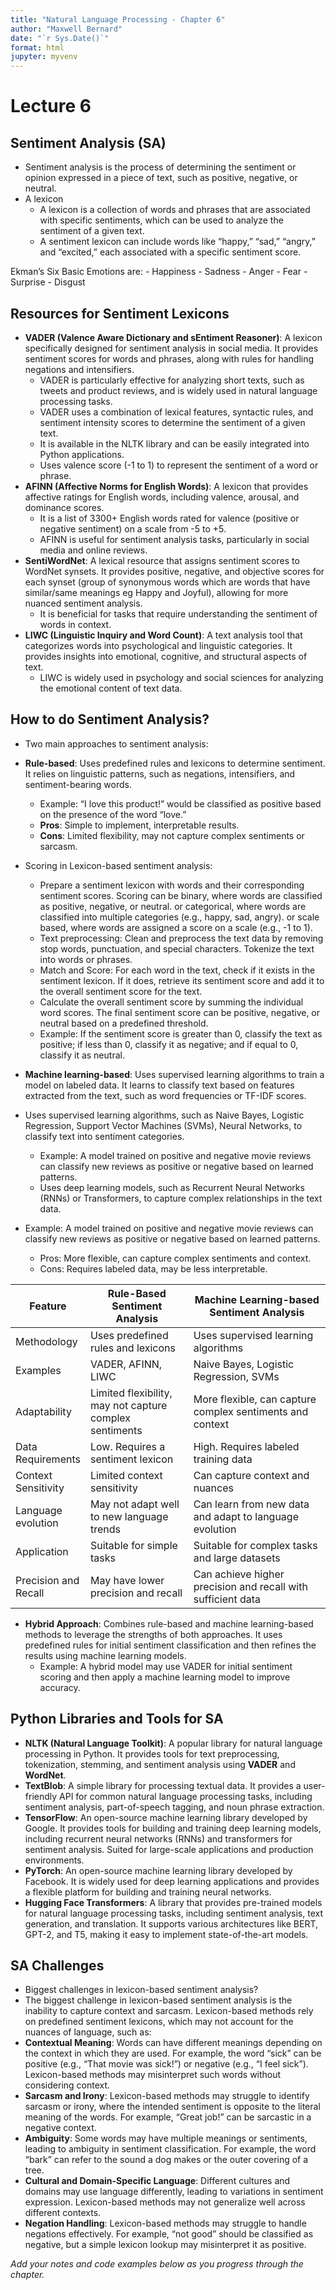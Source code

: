 ```yaml
---
title: "Natural Language Processing - Chapter 6"
author: "Maxwell Bernard"
date: "`r Sys.Date()`"
format: html
jupyter: myvenv
---
```


# Lecture 6
## Sentiment Analysis (SA)
- Sentiment analysis is the process of determining the sentiment or opinion expressed in a piece of text, such as positive, negative, or neutral.
- A lexicon 
  - A lexicon is a collection of words and phrases that are associated with specific sentiments, which can be used to analyze the sentiment of a given text.
  - A sentiment lexicon can include words like "happy," "sad," "angry," and "excited," each associated with a specific sentiment score.

Ekman's Six Basic Emotions are:
  - Happiness
  - Sadness
  - Anger
  - Fear
  - Surprise
  - Disgust

## Resources for Sentiment Lexicons 
- **VADER (Valence Aware Dictionary and sEntiment Reasoner)**: A lexicon specifically designed for sentiment analysis in social media. It provides sentiment scores for words and phrases, along with rules for handling negations and intensifiers.
  - VADER is particularly effective for analyzing short texts, such as tweets and product reviews, and is widely used in natural language processing tasks.
  - VADER uses a combination of lexical features, syntactic rules, and sentiment intensity scores to determine the sentiment of a given text.
  - It is available in the NLTK library and can be easily integrated into Python applications.
  - Uses valence score (-1 to 1) to represent the sentiment of a word or phrase.
- **AFINN (Affective Norms for English Words)**: A lexicon that provides affective ratings for English words, including valence, arousal, and dominance scores. 
  - It is a list of 3300+ English words rated for valence (positive or negative sentiment) on a scale from -5 to +5.
  - AFINN is useful for sentiment analysis tasks, particularly in social media and online reviews.
- **SentiWordNet**: A lexical resource that assigns sentiment scores to WordNet synsets. It provides positive, negative, and objective scores for each synset (group of synonymous words which are words that have similar/same meanings eg Happy and Joyful), allowing for more nuanced sentiment analysis.
  - It is beneficial for tasks that require understanding the sentiment of words in context.
- **LIWC (Linguistic Inquiry and Word Count)**: A text analysis tool that categorizes words into psychological and linguistic categories. It provides insights into emotional, cognitive, and structural aspects of text.
  - LIWC is widely used in psychology and social sciences for analyzing the emotional content of text data.

## How to do Sentiment Analysis?
- Two main approaches to sentiment analysis:
  
- **Rule-based**: Uses predefined rules and lexicons to determine sentiment. It relies on linguistic patterns, such as negations, intensifiers, and sentiment-bearing words.
  - Example: "I love this product!" would be classified as positive based on the presence of the word "love."
  - **Pros**: Simple to implement, interpretable results.
  - **Cons**: Limited flexibility, may not capture complex sentiments or sarcasm.
- Scoring in Lexicon-based sentiment analysis:
  - Prepare a sentiment lexicon with words and their corresponding sentiment scores. Scoring can be binary, where words are classified as positive, negative, or neutral. or categorical, where words are classified into multiple categories (e.g., happy, sad, angry). or scale based, where words are assigned a score on a scale (e.g., -1 to 1).
  - Text preprocessing: Clean and preprocess the text data by removing stop words, punctuation, and special characters. Tokenize the text into words or phrases.
  - Match and Score: For each word in the text, check if it exists in the sentiment lexicon. If it does, retrieve its sentiment score and add it to the overall sentiment score for the text.
  - Calculate the overall sentiment score by summing the individual word scores. The final sentiment score can be positive, negative, or neutral based on a predefined threshold.
  - Example: If the sentiment score is greater than 0, classify the text as positive; if less than 0, classify it as negative; and if equal to 0, classify it as neutral.
  
- **Machine learning-based**: Uses supervised learning algorithms to train a model on labeled data. It learns to classify text based on features extracted from the text, such as word frequencies or TF-IDF scores.
- Uses supervised learning algorithms, such as Naive Bayes, Logistic Regression, Support Vector Machines (SVMs), Neural Networks, to classify text into sentiment categories.
  - Example: A model trained on positive and negative movie reviews can classify new reviews as positive or negative based on learned patterns.
  - Uses deep learning models, such as Recurrent Neural Networks (RNNs) or Transformers, to capture complex relationships in the text data.
- Example: A model trained on positive and negative movie reviews can classify new reviews as positive or negative based on learned patterns.
  - Pros: More flexible, can capture complex sentiments and context.
  - Cons: Requires labeled data, may be less interpretable.

| Feature | Rule-Based Sentiment Analysis | Machine Learning-based Sentiment Analysis |
|---------|-------------------------------|------------------------------------------|
| Methodology | Uses predefined rules and lexicons | Uses supervised learning algorithms |
| Examples | VADER, AFINN, LIWC | Naive Bayes, Logistic Regression, SVMs |
| Adaptability | Limited flexibility, may not capture complex sentiments | More flexible, can capture complex sentiments and context |
| Data Requirements | Low. Requires a sentiment lexicon | High. Requires labeled training data |
| Context Sensitivity | Limited context sensitivity | Can capture context and nuances |
| Language evolution | May not adapt well to new language trends | Can learn from new data and adapt to language evolution |
| Application | Suitable for simple tasks | Suitable for complex tasks and large datasets |
| Precision and Recall | May have lower precision and recall | Can achieve higher precision and recall with sufficient data |


- **Hybrid Approach**: Combines rule-based and machine learning-based methods to leverage the strengths of both approaches. It uses predefined rules for initial sentiment classification and then refines the results using machine learning models.
  - Example: A hybrid model may use VADER for initial sentiment scoring and then apply a machine learning model to improve accuracy.

## Python Libraries and Tools for SA 
- **NLTK (Natural Language Toolkit)**: A popular library for natural language processing in Python. It provides tools for text preprocessing, tokenization, stemming, and sentiment analysis using **VADER** and **WordNet**.
- **TextBlob**: A simple library for processing textual data. It provides a user-friendly API for common natural language processing tasks, including sentiment analysis, part-of-speech tagging, and noun phrase extraction.
- **TensorFlow**: An open-source machine learning library developed by Google. It provides tools for building and training deep learning models, including recurrent neural networks (RNNs) and transformers for sentiment analysis. Suited for large-scale applications and production environments.
- **PyTorch**: An open-source machine learning library developed by Facebook. It is widely used for deep learning applications and provides a flexible platform for building and training neural networks.
- **Hugging Face Transformers**: A library that provides pre-trained models for natural language processing tasks, including sentiment analysis, text generation, and translation. It supports various architectures like BERT, GPT-2, and T5, making it easy to implement state-of-the-art models.

## SA Challenges
- Biggest challenges in lexicon-based sentiment analysis?
- The biggest challenge in lexicon-based sentiment analysis is the inability to capture context and sarcasm. Lexicon-based methods rely on predefined sentiment lexicons, which may not account for the nuances of language, such as:
- **Contextual Meaning**: Words can have different meanings depending on the context in which they are used. For example, the word "sick" can be positive (e.g., "That movie was sick!") or negative (e.g., "I feel sick"). Lexicon-based methods may misinterpret such words without considering context.
- **Sarcasm and Irony**: Lexicon-based methods may struggle to identify sarcasm or irony, where the intended sentiment is opposite to the literal meaning of the words. For example, "Great job!" can be sarcastic in a negative context.
- **Ambiguity**: Some words may have multiple meanings or sentiments, leading to ambiguity in sentiment classification. For example, the word "bark" can refer to the sound a dog makes or the outer covering of a tree.
- **Cultural and Domain-Specific Language**: Different cultures and domains may use language differently, leading to variations in sentiment expression. Lexicon-based methods may not generalize well across different contexts.
- **Negation Handling**: Lexicon-based methods may struggle to handle negations effectively. For example, "not good" should be classified as negative, but a simple lexicon lookup may misinterpret it as positive.



*Add your notes and code examples below as you progress through the chapter.*